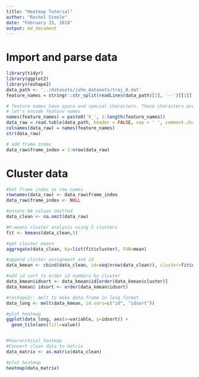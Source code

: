 ```yaml
---
title: "Heatmap Tutorial"
author: "Rachel Steele"
date: "February 15, 2018"
output: md_document
---
```


# Import and parse data

```r
library(tidyr)
library(ggplot2)
library(reshape2)
data_path <- '../datasets/john_datasets/traj_0.dat'
feature_names = stringr::str_split(readLines(data_path)[1], '--')[[1]]

# feature names have space and special characters. These characters are not good for variable names.
# let's encode feature names
names(feature_names) = paste0('V_', 1:length(feature_names))
data_raw = read.table(data_path, header = FALSE, sep = ' ', comment.char = 'D', stringsAsFactors = FALSE)
colnames(data_raw) = names(feature_names)
str(data_raw)

# add frame index
data_raw$frame_index = 1:nrow(data_raw)
```
 
# Cluster data 
```r
#Set frame index as row names
rownames(data_raw) <- data_raw$frame_index
data_raw$frame_index <- NULL

#ensure NA values omitted
data_clean <- na.omit(data_raw)

#K-means cluster analysis using 5 clusters
fit <- kmeans(data_clean,5)

#get cluster means
aggregate(data_clean, by=list(fit$cluster), FUN=mean)

#append cluster assignment and id
data_kmean <- cbind(data_clean, id=seq(nrow(data_clean)), cluster=fit$cluster)

#add id sort to order id numbers by cluster
data_kmean$idsort <- data_kmean$id[order(data_kmean$cluster)]
data_kmean$ idsort <- order(data_kmean$idsort)

#reshape2:: melt to make data.frame in long format
data_long <- melt(data_kmean, id.vars=c("id", "idsort"))

#plot heatmap
ggplot(data_long, aes(x=variable, y=idsort)) +
  geom_tile(aes(fill=value))


#Hierarchical heatmap
#Convert clean data to matrix
data_matrix <- as.matrix(data_clean)

#plot heatmap
heatmap(data_matrix)
```


